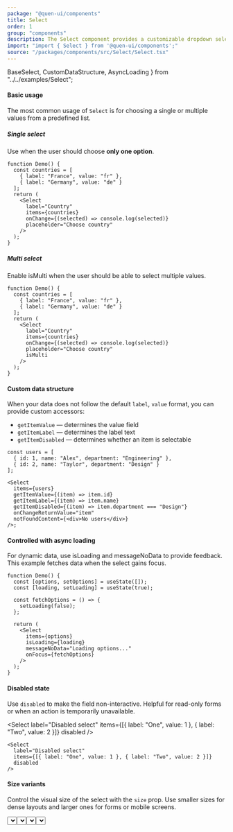 ```yaml
---
package: "@quen-ui/components"
title: Select
order: 1
group: "components"
description: The Select component provides a customizable dropdown selector with support for single/multi-selection, grouping, async loading, and advanced data mapping. Features include clearable options, custom rendering, and full accessibility compliance.
import: "import { Select } from '@quen-ui/components';"
source: "/packages/components/src/Select/Select.tsx"
---
```


  BaseSelect,
  CustomDataStructure,
  AsyncLoading
} from "../../examples/Select";

#### Basic usage

The most common usage of `Select` is for choosing a single or multiple values from a predefined list.

##### Single select

Use when the user should choose **only one option**.

```tsx
function Demo() {
  const countries = [
    { label: "France", value: "fr" },
    { label: "Germany", value: "de" }
  ];
  return (
    <Select
      label="Country"
      items={countries}
      onChange={(selected) => console.log(selected)}
      placeholder="Choose country"
    />
  );
}
```

<BaseSelect />

##### Multi select

Enable isMulti when the user should be able to select multiple values.

```tsx
function Demo() {
  const countries = [
    { label: "France", value: "fr" },
    { label: "Germany", value: "de" }
  ];
  return (
    <Select
      label="Country"
      items={countries}
      onChange={(selected) => console.log(selected)}
      placeholder="Choose country"
      isMulti
    />
  );
}
```

<BaseSelect isMulti />

#### Custom data structure

When your data does not follow the default  `label`, `value` format, you can provide custom accessors:
  - `getItemValue` — determines the value field
  - `getItemLabel` — determines the label text
  - `getItemDisabled` — determines whether an item is selectable

```tsx
const users = [
  { id: 1, name: "Alex", department: "Engineering" },
  { id: 2, name: "Taylor", department: "Design" }
];

<Select
  items={users}
  getItemValue={(item) => item.id}
  getItemLabel={(item) => item.name}
  getItemDisabled={(item) => item.department === "Design"}
  onChangeReturnValue="item"
  notFoundContent={<div>No users</div>}
/>;
```

<CustomDataStructure />

#### Controlled with async loading

For dynamic data, use isLoading and messageNoData to provide feedback. This example fetches data when the select gains focus.

```tsx
function Demo() {
  const [options, setOptions] = useState([]);
  const [loading, setLoading] = useState(true);

  const fetchOptions = () => {
    setLoading(false);
  };

  return (
    <Select
      items={options}
      isLoading={loading}
      messageNoData="Loading options..."
      onFocus={fetchOptions}
    />
  );
}
```

<AsyncLoading />

#### Disabled state

Use `disabled` to make the field non-interactive. Helpful for read-only forms or when an action is temporarily unavailable.

<Select
  label="Disabled select"
  items={[{ label: "One", value: 1 }, { label: "Two", value: 2 }]}
  disabled
/>

```tsx
<Select
  label="Disabled select"
  items={[{ label: "One", value: 1 }, { label: "Two", value: 2 }]}
  disabled
/>
```

#### Size variants

Control the visual size of the select with the `size` prop. Use smaller sizes for dense layouts and larger ones for forms or mobile screens.

<Flex gap={12} direction="column">
  <Select label="XS" size="xs" items={[{ label: "One", value: 1 }]} />
  <Select label="S" size="s" items={[{ label: "One", value: 1 }]} />
  <Select label="M" size="m" items={[{ label: "One", value: 1 }]} />
  <Select label="L" size="l" items={[{ label: "One", value: 1 }]} />
</Flex>

```tsx
<Flex gap={12} direction="column">
  <Select label="XS" size="xs" items={[{ label: "One", value: 1 }]} />
  <Select label="S" size="s" items={[{ label: "One", value: 1 }]} />
  <Select label="M" size="m" items={[{ label: "One", value: 1 }]} />
  <Select label="L" size="l" items={[{ label: "One", value: 1 }]} />
</Flex>
```

#### Clearable select

Set `isClearable` to allow users to reset the selection quickly.

<Select
  label="With clear"
  items={[{ label: "One", value: 1 }, { label: "Two", value: 2 }]}
  isClearable
/>

```tsx
<Select
  label="With clear"
  items={[{ label: "One", value: 1 }, { label: "Two", value: 2 }]}
  isClearable
/>
```

#### Error state

Use the `error` prop to highlight validation issues. The error can be a boolean or a string message.

<Select
  label="With error"
  items={[{ label: "Option", value: 1 }]}
  error="This field is required"
/>

```tsx
<Select
  label="With error"
  items={[{ label: "Option", value: 1 }]}
  error="This field is required"
/>
```

#### Advanced patterns

##### Value vs Item returns

By default, `onChange` returns the `value`. If you need the full object, set `onChangeReturnValue="item"`.

```tsx
// Returns value only
<Select onChange={(value) => console.log(value)} />

// Returns full items
<Select
  onChangeReturnValue="item"
  onChange={(item) => console.log(item)}
/>
```

##### Custom renderers

Use `leftContent`, `rightContent`, or `notFoundContent` for custom UI. This allows icons, loaders, or empty state placeholders.

```tsx
<Select
  items={cities}
  leftContent={<GlobeIcon />}
  notFoundContent={
    <div className="custom-empty">
      <SearchOffIcon />
      <span>No matches found</span>
    </div>
  }
/>
```

#### Best practices

##### When to use

  - For choosing one or multiple options from a predefined list
  - When the list is long and radio buttons/checkboxes are not practical
  - With async loading when options are dynamic or remote

##### When not to use

  - For very small sets (2–3 options) — prefer radio buttons/checkboxes
  - For free text input — use an Input or Autocomplete instead
  - As a decorative element without meaningful user interaction

##### Additional guidelines

  - Always provide labels or placeholders for clarity
  - Use isClearable when users may need to reset their choice
  - Avoid very long lists — consider grouping or lazy loading
  - Disable invalid options instead of silently removing them
  - Ensure color contrast and error states are accessible
